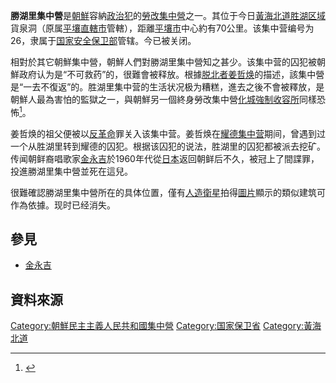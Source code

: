 {{北韩人权 |expanded=all}}
{{noteTA
|T=zh-hans:胜湖里集中营;zh-hant:勝湖里集中營
|1=zh-hans:胜湖里;zh-hant:勝湖里
}}
{{Infobox Korean name
|img=
|hangul=승호리
|hanja=勝湖里
|rr=Seungho-ri
|mr=Sŭnghori
}}
'''勝湖里集中營'''是[[朝鮮|朝鮮]]容納[[政治犯|政治犯]]的[[勞改|勞改]][[集中營|集中營]]之一。其位于今日[[黃海北道|黃海北道]][[胜湖区域|胜湖区域]]貨泉洞（原属[[平壤直轄市|平壤直轄市]]管轄），距離[[平壤市|平壤市]]中心約有70公里。该集中营编号为26，隶属于[[国家安全保卫部|国家安全保卫部]]管辖。今已被关闭。

相對於其它朝鮮集中營，朝鮮人們對勝湖里集中營知之甚少。该集中营的囚犯被朝鮮政府认为是“不可救药”的，很難會被释放。根據[[脱北者|脱北者]][[姜哲焕|姜哲焕]]的描述，該集中營是“一去不復返”的。胜湖里集中营的生活状况极为糟糕，進去之後不會被釋放，是朝鮮人最為害怕的監獄之一，與朝鮮另一個終身勞改集中營[[化城強制收容所|化城強制收容所]]同樣恐怖<ref>{{Cite web |url=http://nk.chosun.com/north/north.html?ACT=pds&ID=7&detail=ok&pds_mode=HUMAN_PDS |title=國際特赦報告1993 |accessdate=2009-07-09 |archive-date=2003-10-28 |archive-url=https://web.archive.org/web/20031028030048/http://nk.chosun.com/north/north.html?ACT=pds&ID=7&detail=ok&pds_mode=HUMAN_PDS |dead-url=no }}</ref>。

姜哲焕的祖父便被以[[反革命|反革命]]罪关入该集中营。姜哲焕在[[耀德集中营|耀德集中营]]期间，曾遇到过一个从胜湖里转到耀德的囚犯。根据该囚犯的说法，胜湖里的囚犯都被派去挖矿。传闻朝鲜裔唱歌家[[金永吉_(歌唱家)|金永吉]]於1960年代從[[日本|日本]]返回朝鲜后不久，被冠上了間諜罪，投進勝湖里集中營並死在這兒。

很難確認勝湖里集中營所在的具体位置，僅有[[人造衛星|人造衛星]]拍得[[圖片|圖片]]顯示的類似建筑可作為依據。现时已经消失。

==參見==
*[[金永吉_(歌唱家)|金永吉]]

== 資料來源 ==
<references/>
{{朝鲜民主主义人民共和国集中营}}
[[Category:朝鮮民主主義人民共和國集中營|Category:朝鮮民主主義人民共和國集中營]]
[[Category:国家保卫省|Category:国家保卫省]]
[[Category:黃海北道|Category:黃海北道]]